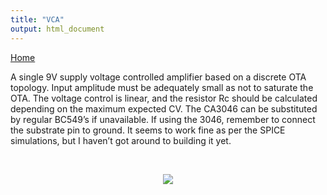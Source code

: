```yaml
---
title: "VCA"
output: html_document
---
```


[Home](../)

A single 9V supply voltage controlled amplifier based on a discrete OTA topology. Input amplitude must be adequately small as not to saturate the OTA. The voltage control is linear, and the resistor Rc should be calculated depending on the maximum expected CV. The CA3046 can be substituted by regular BC549's if unavailable. If using the 3046, remember to connect the substrate pin to ground. It seems to work fine as per the SPICE simulations, but I haven't got around to building it yet.

<br>


<center>

![](../img/vca.jpg)

</center>
